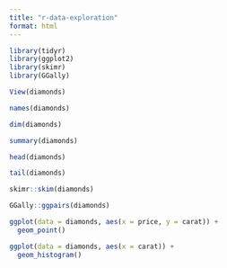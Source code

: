 ```yaml
---
title: "r-data-exploration"
format: html
---
```



```r
library(tidyr)
library(ggplot2)
library(skimr)
library(GGally)

View(diamonds)

names(diamonds)

dim(diamonds)

summary(diamonds)

head(diamonds)

tail(diamonds)

skimr::skim(diamonds)

GGally::ggpairs(diamonds)

ggplot(data = diamonds, aes(x = price, y = carat)) +
  geom_point()

ggplot(data = diamonds, aes(x = carat)) +
  geom_histogram()
```


```r



```
